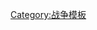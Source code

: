 {{Campaign
| name = Campaignbox 迦太基傭兵戰爭
| title = [[迦太基傭兵戰爭]]
| listclass = hlist
| battles = 
* [[由提卡戰役 (傭兵戰爭)|由提卡]]
* [[巴格斯達斯河戰役 (前239年)|巴格斯達斯河]]
* {{tsl|en|Hamilcar's victory with Navaras||纳瓦拉斯协助哈米尔卡取胜}}
* [[迦太基圍城戰 (傭兵戰爭)|迦太基]]
* {{tsl|en|Battle of "The Saw"|锯子战役|锯子}}
* [[突尼斯圍城戰 (傭兵戰爭)|突尼斯]]
}}<noinclude>

[[Category:战争模板]]